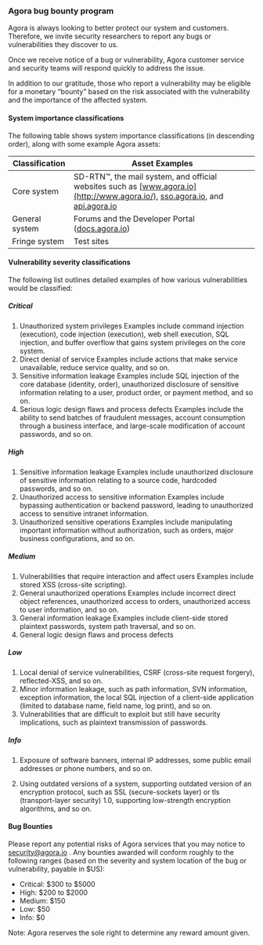 ### Agora bug bounty program

Agora is always looking to better protect our system and customers. Therefore, we invite security researchers to report any bugs or vulnerabilities they discover to us.

Once we receive notice of a bug or vulnerability, Agora customer service and security teams will respond quickly to address the issue.

In addition to our gratitude, those who report a vulnerability may be eligible for a monetary “bounty” based on the risk associated with the vulnerability and the importance of the affected system.

#### System importance classifications

The following table shows system importance classifications (in descending order), along with some example Agora assets:


|Classification |Asset Examples| 
|---|---|
|Core system |SD-RTN™, the mail system, and official websites such as [www.agora.io](http://www.agora.io/), [sso.agora.io](http://sso.agora.io/), and [api.agora.io](http://api.agora.io/)|
|General system |Forums and the Developer Portal ([docs.agora.io](https://docs.agora.io/))| 
|Fringe system |Test sites |

#### Vulnerability severity classifications

The following list outlines detailed examples of how various vulnerabilities would be classified:

##### Critical

1. Unauthorized system privileges
  Examples include command injection (execution), code injection (execution), web shell execution, SQL injection, and buffer overflow that gains system privileges on the core system.
2. Direct denial of service
  Examples include actions that make service unavailable, reduce service quality, and so on.
3. Sensitive information leakage
  Examples include SQL injection of the core database (identity, order), unauthorized disclosure of sensitive information relating to a user, product order, or payment method, and so on.
4. Serious logic design flaws and process defects
  Examples include the ability to send batches of fraudulent messages, account consumption through a business interface, and large-scale modification of account passwords, and so on.

##### High

1. Sensitive information leakage
  Examples include unauthorized disclosure of sensitive information relating to a source code, hardcoded passwords, and so on.
2. Unauthorized access to sensitive information
  Examples include bypassing authentication or backend password, leading to unauthorized access to sensitive intranet information.
3. Unauthorized sensitive operations
  Examples include manipulating important information without authorization, such as orders, major business configurations, and so on.

##### Medium
1. Vulnerabilities that require interaction and affect users
  Examples include stored XSS (cross-site scripting).
2. General unauthorized operations
  Examples include incorrect direct object references, unauthorized access to orders, unauthorized access to user information, and so on.
3. General information leakage
  Examples include client-side stored plaintext passwords, system path traversal, and so on.
4. General logic design flaws and process defects

##### Low

1. Local denial of service vulnerabilities, CSRF (cross-site request forgery), reflected-XSS, and so on.
2. Minor information leakage, such as path information, SVN information, exception information, the local SQL injection of a client-side application (limited to database name, field name, log print), and so on.
3. Vulnerabilities that are difficult to exploit but still have security implications, such as plaintext transmission of passwords.

##### Info

1. Exposure of software banners, internal IP addresses, some public email addresses or phone numbers, and so on.

2. Using outdated versions of a system, supporting outdated version of an encryption protocol, such as SSL (secure-sockets layer) or tls (transport-layer security) 1.0, supporting low-strength encryption algorithms, and so on.

#### Bug Bounties

Please report any potential risks of Agora services that you may notice to security@agora.io . Any bounties awarded will conform roughly to the following ranges (based on the severity and system location of the bug or vulnerability, payable in $US):

- Critical: $300 to $5000
- High: $200 to $2000
- Medium: $150
- Low: $50
- Info: $0

Note: Agora reserves the sole right to determine any reward amount given.


